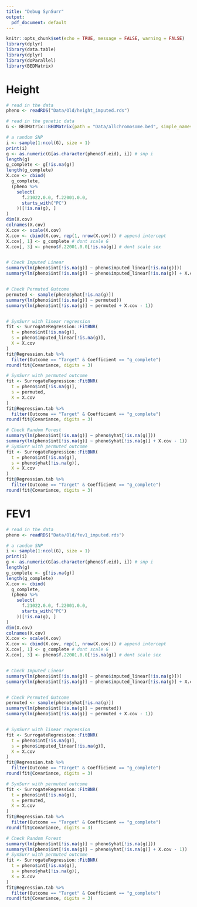 ```yaml
---
title: "Debug SynSurr"
output:
  pdf_document: default
---
```



```r
knitr::opts_chunk$set(echo = TRUE, message = FALSE, warning = FALSE)
library(dplyr)
library(data.table)
library(dplyr)
library(doParallel)
library(BEDMatrix)
```

# Height

```r
# read in the data
pheno <- readRDS("Data/Old/height_imputed.rds")

# read in the genetic data
G <- BEDMatrix::BEDMatrix(path = "Data/allchromosome.bed", simple_names = TRUE)

# a random SNP
i <- sample(1:ncol(G), size = 1)
print(i)
g <- as.numeric(G[as.character(pheno$f.eid), i]) # snp i
length(g)
g_complete <- g[!is.na(g)]
length(g_complete)
X.cov <- cbind(
  g_complete,
  (pheno %>%
    select(
      f.21022.0.0, f.22001.0.0,
      starts_with("PC")
    ))[!is.na(g), ]
)
dim(X.cov)
colnames(X.cov)
X.cov <- scale(X.cov)
X.cov <- cbind(X.cov, rep(1, nrow(X.cov))) # append intercept
X.cov[, 1] <- g_complete # dont scale G
X.cov[, 3] <- pheno$f.22001.0.0[!is.na(g)] # dont scale sex


# Check Imputed Linear
summary(lm(pheno$int[!is.na(g)] ~ pheno$imputed_linear[!is.na(g)]))
summary(lm(pheno$int[!is.na(g)] ~ pheno$imputed_linear[!is.na(g)] + X.cov - 1))


# Check Permuted Outcome
permuted <- sample(pheno$yhat[!is.na(g)])
summary(lm(pheno$int[!is.na(g)] ~ permuted))
summary(lm(pheno$int[!is.na(g)] ~ permuted + X.cov - 1))


# SynSurr with linear regression
fit <- SurrogateRegression::FitBNR(
  t = pheno$int[!is.na(g)],
  s = pheno$imputed_linear[!is.na(g)],
  X = X.cov
)
fit@Regression.tab %>%
  filter(Outcome == "Target" & Coefficient == "g_complete")
round(fit@Covariance, digits = 3)

# SynSurr with permuted outcome
fit <- SurrogateRegression::FitBNR(
  t = pheno$int[!is.na(g)],
  s = permuted,
  X = X.cov
)
fit@Regression.tab %>%
  filter(Outcome == "Target" & Coefficient == "g_complete")
round(fit@Covariance, digits = 3)

# Check Random Forest
summary(lm(pheno$int[!is.na(g)] ~ pheno$yhat[!is.na(g)]))
summary(lm(pheno$int[!is.na(g)] ~ pheno$yhat[!is.na(g)] + X.cov - 1))
# SynSurr with permuted outcome
fit <- SurrogateRegression::FitBNR(
  t = pheno$int[!is.na(g)],
  s = pheno$yhat[!is.na(g)],
  X = X.cov
)
fit@Regression.tab %>%
  filter(Outcome == "Target" & Coefficient == "g_complete")
round(fit@Covariance, digits = 3)
```			

# FEV1

```r
# read in the data
pheno <- readRDS("Data/Old/fev1_imputed.rds")

# a random SNP
i <- sample(1:ncol(G), size = 1)
print(i)
g <- as.numeric(G[as.character(pheno$f.eid), i]) # snp i
length(g)
g_complete <- g[!is.na(g)]
length(g_complete)
X.cov <- cbind(
  g_complete,
  (pheno %>%
    select(
      f.21022.0.0, f.22001.0.0,
      starts_with("PC")
    ))[!is.na(g), ]
)
dim(X.cov)
colnames(X.cov)
X.cov <- scale(X.cov)
X.cov <- cbind(X.cov, rep(1, nrow(X.cov))) # append intercept
X.cov[, 1] <- g_complete # dont scale G
X.cov[, 3] <- pheno$f.22001.0.0[!is.na(g)] # dont scale sex


# Check Imputed Linear
summary(lm(pheno$int[!is.na(g)] ~ pheno$imputed_linear[!is.na(g)]))
summary(lm(pheno$int[!is.na(g)] ~ pheno$imputed_linear[!is.na(g)] + X.cov - 1))


# Check Permuted Outcome
permuted <- sample(pheno$yhat[!is.na(g)])
summary(lm(pheno$int[!is.na(g)] ~ permuted))
summary(lm(pheno$int[!is.na(g)] ~ permuted + X.cov - 1))


# SynSurr with linear regression
fit <- SurrogateRegression::FitBNR(
  t = pheno$int[!is.na(g)],
  s = pheno$imputed_linear[!is.na(g)],
  X = X.cov
)
fit@Regression.tab %>%
  filter(Outcome == "Target" & Coefficient == "g_complete")
round(fit@Covariance, digits = 3)

# SynSurr with permuted outcome
fit <- SurrogateRegression::FitBNR(
  t = pheno$int[!is.na(g)],
  s = permuted,
  X = X.cov
)
fit@Regression.tab %>%
  filter(Outcome == "Target" & Coefficient == "g_complete")
round(fit@Covariance, digits = 3)

# Check Random Forest
summary(lm(pheno$int[!is.na(g)] ~ pheno$yhat[!is.na(g)]))
summary(lm(pheno$int[!is.na(g)] ~ pheno$yhat[!is.na(g)] + X.cov - 1))
# SynSurr with permuted outcome
fit <- SurrogateRegression::FitBNR(
  t = pheno$int[!is.na(g)],
  s = pheno$yhat[!is.na(g)],
  X = X.cov
)
fit@Regression.tab %>%
  filter(Outcome == "Target" & Coefficient == "g_complete")
round(fit@Covariance, digits = 3)
```			